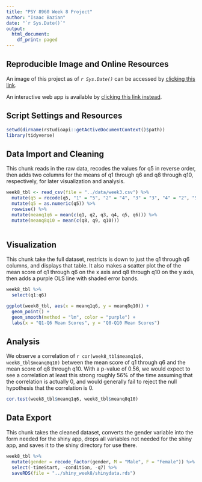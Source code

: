 ```yaml
---
title: "PSY 8960 Week 8 Project"
author: "Isaac Bazian"
date: "`r Sys.Date()`"
output: 
  html_document:
    df_print: paged
---
```

## **Reproducible Image and Online Resources**
An image of this project as of *`r Sys.Date()`* can be accessed by [clicking this link](https://mybinder.org/v2/gh/IsaacBazian/psy8960-week8/HEAD?urlpath=rstudio).

An interactive web app is available by [clicking this link instead](https://isaacbazian.shinyapps.io/shiny_week8/).

## **Script Settings and Resources**

```r
setwd(dirname(rstudioapi::getActiveDocumentContext()$path))
library(tidyverse)

```

## **Data Import and Cleaning**

This chunk reads in the raw data, recodes the values for q5 in reverse order, then adds two columns for the means of q1 through q6 and q8 through q10, respectively, for later visualization and analysis.
```r
week8_tbl <- read_csv(file = "../data/week3.csv") %>% 
  mutate(q5 = recode(q5, "1" = "5", "2" = "4", "3" = "3", "4" = "2", "5" = "1")) %>% 
  mutate(q5 = as.numeric(q5)) %>%
  rowwise() %>% 
  mutate(meanq1q6 = mean(c(q1, q2, q3, q4, q5, q6))) %>% 
  mutate(meanq8q10 = mean(c(q8, q9, q10)))
  
```

## **Visualization**

This chunk take the full dataset, restricts is down to just the q1 through q6 columns, and displays that table. It also makes a scatter plot the of the mean score of q1 through q6 on the x axis and  q8 through q10 on the y axis, then adds a purple OLS line with shaded error bands. 
```r
week8_tbl %>% 
  select(q1:q6)

ggplot(week8_tbl, aes(x = meanq1q6, y = meanq8q10)) +
  geom_point() +
  geom_smooth(method = "lm", color = "purple") +
  labs(x = "Q1-Q6 Mean Scores", y = "Q8-Q10 Mean Scores")
```

## **Analysis**

We observe a correlation of `r cor(week8_tbl$meanq1q6, week8_tbl$meanq8q10)` between the mean score of q1 through q6 and the mean score of q8 through q10. With a p-value of 0.56, we would expect to see a correlation at least this strong roughly 56% of the time assuming that the correlation is actually 0, and would generally fail to reject the null hypothesis that the correlation is 0.
```r
cor.test(week8_tbl$meanq1q6, week8_tbl$meanq8q10)
```

## **Data Export**

This chunk takes the cleaned dataset, converts the gender variable into the form needed for the shiny app, drops all variables not needed for the shiny app, and saves it to the shiny directory for use there.
```r
week8_tbl %>% 
  mutate(gender = recode_factor(gender, M = "Male", F = "Female")) %>%
  select(-timeStart, -condition, -q7) %>% 
  saveRDS(file = "../shiny_week8/shinydata.rds")
```





